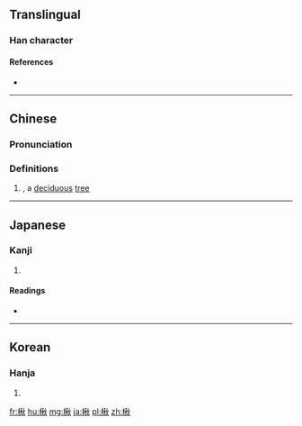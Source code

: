==Translingual==

===Han character===
{{Han char|rn=75|rad=木|as=09|sn=13|four=49980|canj=DHDF|ids=⿰木秋}}

====References====
* {{Han ref|kx=0542.070|dkj=15186|dj=0930.020|hdz=21251.010|uh=6978|ud=27000|bh=DDDF|bd=56799}}

----

==Chinese==
{{zh-forms}}

===Pronunciation===
{{zh-pron
|m=qiū
|c=cau1
|mc=y
|oc=y
|ma=
|cat=n
}}

===Definitions===
# {{taxlink|Mallotus japonicus|species|noshow=1}}, a [[deciduous]] [[tree]]

----

==Japanese==

===Kanji===
{{ja-kanji|grade=|rs=木09}}

# {{defn|lang=ja|sort=木09}}

====Readings====
* {{ja-readings|on=[[しゅう]] (shū)|kun=[[ひさぎ]] (hisagi)}}

----

==Korean==

===Hanja===
{{ko-hanja|hangeul=추|eumhun=|rv=chu|mr=ch'u|y=chwu}}

# {{defn|lang=ko|sort=木09}}

[[fr:楸]]
[[hu:楸]]
[[mg:楸]]
[[ja:楸]]
[[pl:楸]]
[[zh:楸]]